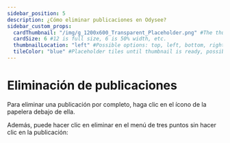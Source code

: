 ---
sidebar_position: 5
description: ¿Cómo eliminar publicaciones en Odysee?
sidebar_custom_props:
  cardThumbnail: "/img/g_1200x600_Transparent_Placeholder.png" #The thumbnail on the category card.
  cardSize: 6 #12 is full size, 6 is 50% width, etc.
  thumbnailLocation: "left" #Possible options: top, left, bottom, right, none
  tileColor: "blue" #Placeholder tiles until thumbnail is ready, possible options: blue, cream, darkpurple, lightpurple, mauve, orange, pink, none
---

# Eliminación de publicaciones

Para eliminar una publicación por completo, haga clic en el ícono de la papelera debajo de ella.

Además, puede hacer clic en eliminar en el menú de tres puntos sin hacer clic en la publicación: